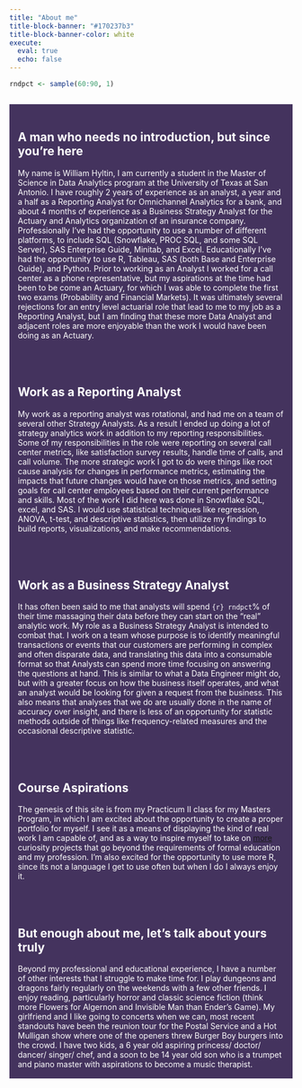 ```yaml
---
title: "About me"
title-block-banner: "#170237b3"
title-block-banner-color: white
execute: 
  eval: true
  echo: false
---
```

```r
rndpct <- sample(60:90, 1)
```
```{=html}
<style>
  body {
  background-image: url("https://github.com/whygit10/williamhyltin-P2-portfolio/blob/main/Analysis_Paralysis.jpg?raw=true");
  background-size: cover;
  background-repeat: no-repeat;
  background-attachment: fixed
}
</style>
```
::::: columns
::: {.column width="100%"}
:::: {style="background-color: rgba(23,2,55,0.8); padding-left: 15px; padding-right: 15px; color: white"}

\

## A man who needs no introduction, but since you're here

My name is William Hyltin, I am currently a student in the Master of Science in Data Analytics program at the University of Texas at San Antonio. I have roughly 2 years of experience as an analyst, a year and a half as a Reporting Analyst for Omnichannel Analytics for a bank, and about 4 months of experience as a Business Strategy Analyst for the Actuary and Analytics organization of an insurance company. Professionally I've had the opportunity to use a number of different platforms, to include SQL (Snowflake, PROC SQL, and some SQL Server), SAS Enterprise Guide, Minitab, and Excel. Educationally I've had the opportunity to use R, Tableau, SAS (both Base and Enterprise Guide), and Python. Prior to working as an Analyst I worked for a call center as a phone representative, but my aspirations at the time had been to be come an Actuary, for which I was able to complete the first two exams (Probability and Financial Markets). It was ultimately several rejections for an entry level actuarial role that lead to me to my job as a Reporting Analyst, but I am finding that these more Data Analyst and adjacent roles are more enjoyable than the work I would have been doing as an Actuary.
\
\
\
\

## Work as a Reporting Analyst

My work as a reporting analyst was rotational, and had me on a team of several other Strategy Analysts. As a result I ended up doing a lot of strategy analytics work in addition to my reporting responsibilities. Some of my responsibilities in the role were reporting on several call center metrics, like satisfaction survey results, handle time of calls, and call volume. The more strategic work I got to do were things like root cause analysis for changes in performance metrics, estimating the impacts that future changes would have on those metrics, and setting goals for call center employees based on their current performance and skills. Most of the work I did here was done in Snowflake SQL, excel, and SAS. I would use statistical techniques like regression, ANOVA, t-test, and descriptive statistics, then utilize my findings to build reports, visualizations, and make recommendations.
\
\
\
\

## Work as a Business Strategy Analyst

It has often been said to me that analysts will spend `{r} rndpct`% of their time massaging their data before they can start on the "real" analytic work. My role as a Business Strategy Analyst is intended to combat that. I work on a team whose purpose is to identify meaningful transactions or events that our customers are performing in complex and often disparate data, and translating this data into a consumable format so that Analysts can spend more time focusing on answering the questions at hand. This is similar to what a Data Engineer might do, but with a greater focus on how the business itself operates, and what an analyst would be looking for given a request from the business. This also means that analyses that we do are usually done in the name of accuracy over insight, and there is less of an opportunity for statistic methods outside of things like frequency-related measures and the occasional descriptive statistic.
\
\
\
\

## Course Aspirations

The genesis of this site is from my Practicum II class for my Masters Program, in which I am excited about the opportunity to create a proper portfolio for myself. I see it as a means of displaying the kind of real work I am capable of, and as a way to inspire myself to take on [more](https://xkcd.com/2582/) curiosity projects that go beyond the requirements of formal education and my profession. I'm also excited for the opportunity to use more R, since its not a language I get to use often but when I do I always enjoy it. 
\
\
\
\

## But enough about me, let's talk about yours truly

Beyond my professional and educational experience, I have a number of other interests that I struggle to make time for. I play dungeons and dragons fairly regularly on the weekends with a few other friends. I enjoy reading, particularly horror and classic science fiction (think more Flowers for Algernon and Invisible Man than Ender's Game). My girlfriend and I like going to concerts when we can, most recent standouts have been the reunion tour for the Postal Service and a Hot Mulligan show where one of the openers threw Burger Boy burgers into the crowd. I have two kids, a 6 year old aspiring princess/ doctor/ dancer/ singer/ chef, and a soon to be 14 year old son who is a trumpet and piano master with aspirations to become a music therapist.
\
\

::::
:::
:::::
